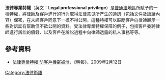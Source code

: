 {{unreferenced|time=2013-06-23}}
{{noteTA
|T=zh:法律專業特權;zh-cn:法律职业特权;zh-tw:法律專業特權;
|1=zh:法律專業特權;zh-cn:法律职业特权;zh-tw:法律專業特權;
}}
'''法律專業特權'''（英文：'''Legal professional privilege'''）是[[普通法|普通法]]地區所賦予的一種特權，將[[律師|律師]]及客戶進行的行为取得法律意见所产生的通訊（包括文件及談話內容）保密，在未經客戶同意下一概不得公開。這種特權可以鼓勵客戶向律師展示一些對訴訟有幫助但不欲公開的資料。受法律專業特權保障的例子，包括客戶委聘律師進行訴訟的價錢、以及客戶在訴訟過程中向律師透露的私人事務等等。

==參考資料==
*[https://web.archive.org/web/20100214162500/http://hk.news.yahoo.com/article/100211/4/gkbo.html 法律專業特權 防客戶機密被泄]，《明報》，2009年2月12日

[[Category:法律術語|Category:法律術語]]